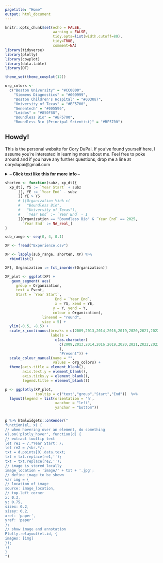 ```yaml
---
pagetitle: "Home"
output: html_document
---
```


<style>
.fold-btn { float: left; }
</style>

<script type="text/javascript">
$(document).ready(function() {
  $(".fold").prepend("<button class=\"fold-btn\">read more</button>");
  $(".fold").children("code").toggle();
  $(".fold-btn").on("click", function() {
    if($(this).text() === "hide") {
      $(this).text("read more");
    } else {
      $(this).text("hide");
    }
    $(this).next("code").toggle("linear");
  })
});
</script>


```r
knitr::opts_chunk$set(echo = FALSE, 
                      warning = FALSE,
                      tidy.opts=list(width.cutoff=80), 
                      tidy=TRUE,
                      comment=NA)
library(tidyverse)
library(plotly)
library(cowplot)
library(data.table)
library(DT)

theme_set(theme_cowplot(12))

org_colors <-
  c("Boston University" = "#CC0000",
    "Siemens Diagnostics" = "#009999",
    "Boston Children's Hospital" = "#003087",
    "University of Texas" = "#BF5700",
    "Genentech" = "#005596",
    "Leidos" = "#850F88",
    "Boundless Bio" = "#BF5700",
    "Boundless Bio (Principal Scientist)" = "#BF5700")

```

## Howdy! 
This is the personal website for Cory DuPai. If you've found yourself here, I assume you're interested in learning more about me. Feel free to poke around and if you have any further questions, drop me a line at corydupai@gmail.com

<details>
<Summary> <b>-- Click text like this for more info --</b> </Summary>

Here is a quick rundown of my educational and employment background, feel free to poke around the CV tab for more detail.
</details>

```r
shorten <- function(subz, xp_dt){
  xp_dt[, YS := `Year Start` + subz
      ][, YE := `Year End` - subz
      ][ YE > YS
      # ][Organization %in% c(
      #   "Boundless Bio",
      #   "University of Texas"), 
      #   `Year End` := `Year End` - 1
      ][Organization == "Boundless Bio" & `Year End` == 2025,
        `Year End` := NA_real_]
}

sub_range <- seq(0, 4, 0.1)

XP <- fread("Experience.csv")

XP <- lapply(sub_range, shorten, XP) %>% 
  rbindlist()

XP[, Organization := fct_inorder(Organization)]

XP_plot <- ggplot(XP) +
   geom_segment( aes(  
     group = Organization,
     text = Event,
     Start = `Year Start`,
                       End = `Year End`,
                       x = YS, xend = YE, 
                      y = Y, yend = Y,
                      colour = Organization),
                 lineend = "round",
                 size = 5) +
  ylim(-0.5, -8.5) +
  scale_x_continuous(breaks = c(2009,2013,2014,2016,2019,2020,2021,2022,2023,2024,2025),
                     labels = 
                       c(as.character(
                         c(2009,2013,2014,2016,2019,2020,2021,2022,2023,2024)
                         ),
                         "Present")) +
  scale_colour_manual(name = "",
                      values = org_colors) +
  theme(axis.title = element_blank(),
        axis.text.y = element_blank(), 
        axis.ticks.y = element_blank(),
        legend.title = element_blank()) 

p <- ggplotly(XP_plot,
              tooltip = c("text","group","Start","End"))  %>% 
  layout(legend = list(orientation = 'h',
                       xanchor = "left",
                       yanchor = "bottom"))


p %>% htmlwidgets::onRender("
function(el, x) {
// when hovering over an element, do something
el.on('plotly_hover', function(d) {
// extract tooltip text
let re1 = /.*Year Start: /;
let re2 = /<br.*/;
txt = d.points[0].data.text;
txt = txt.replace(re1,'');
txt = txt.replace(re2,'');
// image is stored locally
image_location = 'image/' + txt + '.jpg';
// define image to be shown
var img = {
// location of image
source: image_location,
// top-left corner
x: 0.3,
y: 0.75,
sizex: 0.2,
sizey: 0.2,
xref: 'paper',
yref: 'paper'
};
// show image and annotation
Plotly.relayout(el.id, {
images: [img]
});
})
}
")

```
